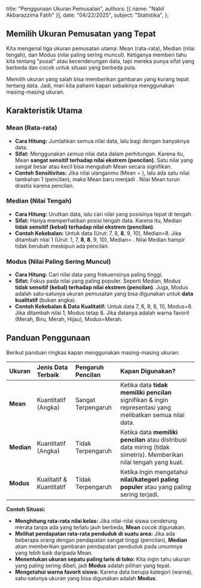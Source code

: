   title: "Penggunaan Ukuran Pemusatan",
  authors: [{ name: "Nabil Akbarazzima Fatih" }],
  date: "04/22/2025",
  subject: "Statistika",
};

## Memilih Ukuran Pemusatan yang Tepat

Kita mengenal tiga ukuran pemusatan utama: Mean (rata-rata), Median (nilai tengah), dan Modus (nilai paling sering muncul). Ketiganya memberi tahu kita tentang "pusat" atau kecenderungan data, tapi mereka punya sifat yang berbeda dan cocok untuk situasi yang berbeda pula.

Memilih ukuran yang salah bisa memberikan gambaran yang kurang tepat tentang data. Jadi, mari kita pahami kapan sebaiknya menggunakan masing-masing ukuran.

## Karakteristik Utama

### Mean (Rata-rata)

- **Cara Hitung:** Jumlahkan semua nilai data, lalu bagi dengan banyaknya data.
- **Sifat:** Menggunakan _semua_ nilai data dalam perhitungan. Karena itu, Mean **sangat sensitif terhadap nilai ekstrem (pencilan)**. Satu nilai yang sangat besar atau kecil bisa mengubah Mean secara signifikan.
- **Contoh Sensitivitas:** Jika nilai ulanganmu <InlineMath math="7, 8, 9, 8, 10" /> (Mean = <InlineMath math="8.4" />), lalu ada satu nilai tambahan 1 (pencilan), maka Mean baru menjadi <InlineMath math="(7+8+9+8+10+1)/6 = 7.17" />. Nilai Mean turun drastis karena pencilan.

### Median (Nilai Tengah)

- **Cara Hitung:** Urutkan data, lalu cari nilai yang posisinya tepat di tengah.
- **Sifat:** Hanya memperhatikan posisi tengah data. Karena itu, Median **tidak sensitif (kebal) terhadap nilai ekstrem (pencilan)**.
- **Contoh Kekebalan:** Untuk data <InlineMath math="7, 8, 9, 8, 10" /> (Urut: 7, 8, **8**, 9, 10), Median=8. Jika ditambah nilai 1 (Urut: 1, 7, **8**, **8**, 9, 10), Median= <InlineMath math="(8+8)/2=8" />. Nilai Median hampir tidak berubah meskipun ada pencilan.

### Modus (Nilai Paling Sering Muncul)

- **Cara Hitung:** Cari nilai data yang frekuensinya paling tinggi.
- **Sifat:** Fokus pada nilai yang paling populer. Seperti Median, Modus **tidak sensitif (kebal) terhadap nilai ekstrem (pencilan)**. Juga, Modus adalah satu-satunya ukuran pemusatan yang bisa digunakan untuk **data kualitatif** (bukan angka).
- **Contoh Kekebalan & Data Kualitatif:** Untuk data 7, 8, 9, 8, 10, Modus=8. Jika ditambah nilai 1, Modus tetap 8. Jika datanya adalah warna favorit (Merah, Biru, Merah, Hijau), Modus=Merah.

## Panduan Penggunaan

Berikut panduan ringkas kapan menggunakan masing-masing ukuran:

| Ukuran     | Jenis Data Terbaik       | Pengaruh Pencilan  | Kapan Digunakan?                                                                                                   |
| :--------- | :----------------------- | :----------------- | :----------------------------------------------------------------------------------------------------------------- |
| **Mean**   | Kuantitatif (Angka)      | Sangat Terpengaruh | Ketika data **tidak memiliki pencilan** signifikan & ingin representasi yang melibatkan semua nilai data.          |
| **Median** | Kuantitatif (Angka)      | Tidak Terpengaruh  | Ketika data **memiliki pencilan** atau distribusi data miring (tidak simetris). Memberikan nilai tengah yang kuat. |
| **Modus**  | Kualitatif & Kuantitatif | Tidak Terpengaruh  | Ketika ingin mengetahui **nilai/kategori paling populer** atau yang paling sering terjadi.                         |

**Contoh Situasi:**

- **Menghitung rata-rata nilai kelas:** Jika nilai-nilai siswa cenderung merata tanpa ada yang terlalu jauh berbeda, **Mean** cocok digunakan.
- **Melihat pendapatan rata-rata penduduk di suatu area:** Jika ada beberapa orang dengan pendapatan sangat tinggi (pencilan), **Median** akan memberikan gambaran pendapatan penduduk pada umumnya yang lebih baik daripada Mean.
- **Menentukan ukuran sepatu paling laris di toko:** Kita ingin tahu ukuran yang paling sering dibeli, jadi **Modus** adalah pilihan yang tepat.
- **Mengetahui warna favorit siswa:** Karena data berupa kategori (warna), satu-satunya ukuran yang bisa digunakan adalah **Modus**.
